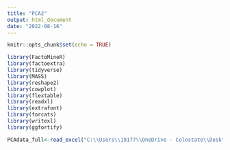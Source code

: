```yaml
---
title: "PCA2"
output: html_document
date: "2022-08-16"
---
```


```r
knitr::opts_chunk$set(echo = TRUE)
```

```r
library(FactoMineR)
library(factoextra)
library(tidyverse)
library(MASS)
library(reshape2)
library(cowplot)
library(flextable)
library(readxl)
library(extrafont)
library(forcats)
library(writexl)
library(ggfortify)
```


```r
PCAdata_full<-read_excel("C:\\Users\\19177\\OneDrive - Colostate\\Desktop\\Dissertation\\headscan_dissertation\\PCAdata_full.xlsx")


```

```r

```

